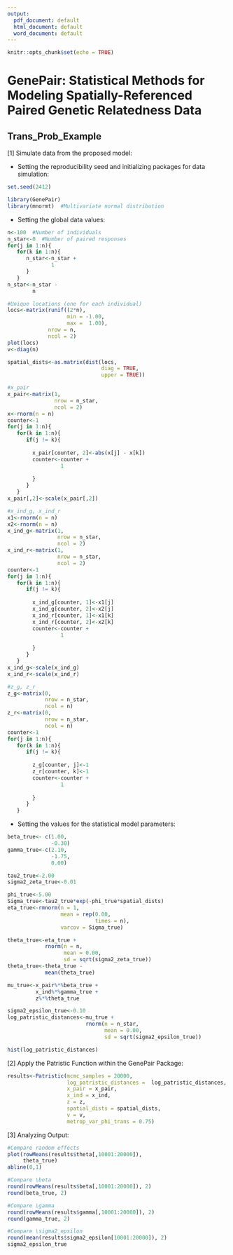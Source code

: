 ```yaml
---
output:
  pdf_document: default
  html_document: default
  word_document: default
---
```

```r
knitr::opts_chunk$set(echo = TRUE)
```
# GenePair: Statistical Methods for Modeling Spatially-Referenced Paired Genetic Relatedness Data

## Trans_Prob_Example

[1] Simulate data from the proposed model:

* Setting the reproducibility seed and initializing packages for data simulation: 
```r
set.seed(2412)

library(GenePair)  
library(mnormt)  #Multivariate normal distribution
```

* Setting the global data values:
```r
n<-100  #Number of individuals
n_star<-0  #Number of paired responses
for(j in 1:n){
   for(k in 1:n){
      n_star<-n_star + 
              1
      }
   }
n_star<-n_star - 
        n

#Unique locations (one for each individual)
locs<-matrix(runif((2*n), 
                   min = -1.00, 
                   max =  1.00),  
             nrow = n,
             ncol = 2)
plot(locs)
v<-diag(n)

spatial_dists<-as.matrix(dist(locs,
                              diag = TRUE,
                              upper = TRUE))

#x_pair
x_pair<-matrix(1, 
               nrow = n_star, 
               ncol = 2) 
x<-rnorm(n = n)
counter<-1
for(j in 1:n){
   for(k in 1:n){
      if(j != k){
        
        x_pair[counter, 2]<-abs(x[j] - x[k])
        counter<-counter +
                 1
        
        }
      }
   }
x_pair[,2]<-scale(x_pair[,2])

#x_ind_g, x_ind_r
x1<-rnorm(n = n)
x2<-rnorm(n = n)
x_ind_g<-matrix(1, 
                nrow = n_star, 
                ncol = 2) 
x_ind_r<-matrix(1, 
                nrow = n_star, 
                ncol = 2)
counter<-1
for(j in 1:n){
   for(k in 1:n){
      if(j != k){
 
        x_ind_g[counter, 1]<-x1[j]
        x_ind_g[counter, 2]<-x2[j]
        x_ind_r[counter, 1]<-x1[k]
        x_ind_r[counter, 2]<-x2[k]
        counter<-counter +
                 1
        
        }
      }
   }
x_ind_g<-scale(x_ind_g)
x_ind_r<-scale(x_ind_r)

#z_g, z_r
z_g<-matrix(0, 
            nrow = n_star, 
            ncol = n)
z_r<-matrix(0, 
            nrow = n_star, 
            ncol = n)
counter<-1
for(j in 1:n){
   for(k in 1:n){
      if(j != k){
         
        z_g[counter, j]<-1
        z_r[counter, k]<-1
        counter<-counter +
                 1
        
        }
      }
   }
```

* Setting the values for the statistical model parameters:
```r
beta_true<- c(1.00, 
              -0.30)
gamma_true<-c(2.10,
              -1.75,
              0.00)

tau2_true<-2.00
sigma2_zeta_true<-0.01

phi_true<-5.00
Sigma_true<-tau2_true*exp(-phi_true*spatial_dists)
eta_true<-rmnorm(n = 1, 
                 mean = rep(0.00, 
                            times = n), 
                 varcov = Sigma_true)

theta_true<-eta_true +
            rnorm(n = n,
                  mean = 0.00,
                  sd = sqrt(sigma2_zeta_true))
theta_true<-theta_true -
            mean(theta_true)

mu_true<-x_pair%*%beta_true +
         x_ind%*%gamma_true +
         z%*%theta_true

sigma2_epsilon_true<-0.10
log_patristic_distances<-mu_true +
                         rnorm(n = n_star,
                               mean = 0.00,
                               sd = sqrt(sigma2_epsilon_true))

hist(log_patristic_distances)
```

[2] Apply the Patristic Function within the GenePair Package:

```r
results<-Patristic(mcmc_samples = 20000,
                   log_patristic_distances =  log_patristic_distances, 
                   x_pair = x_pair, 
                   x_ind = x_ind, 
                   z = z, 
                   spatial_dists = spatial_dists,
                   v = v,
                   metrop_var_phi_trans = 0.75)
```

[3]  Analyzing Output:

```r
#Compare random effects
plot(rowMeans(results$theta[,10001:20000]),
     theta_true)
abline(0,1)

#Compare \beta
round(rowMeans(results$beta[,10001:20000]), 2)
round(beta_true, 2)

#Compare \gamma
round(rowMeans(results$gamma[,10001:20000]), 2)
round(gamma_true, 2)

#Compare \sigma2_epsilon
round(mean(results$sigma2_epsilon[10001:20000]), 2)
sigma2_epsilon_true
```
